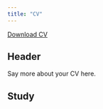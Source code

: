 ```yaml
---
title: "CV"
---
```


<a href="https://github.com/Zehuibai/Zehuibai.github.io/blob/master/CV.pdf#" class="download" title="Download CV as PDF">Download CV</a>			

## Header

Say more about your CV here.

## Study